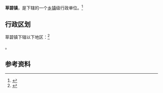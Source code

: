 {{中国乡级行政区|61/03/28/105/000}}

'''草碧镇'''，是{{PRC admin/fullname|61/03/28/105/000|3}}下辖的一个[[乡镇|乡镇]]级行政单位。<ref>{{PRC admin/ref sgc|{{PRC admin/parent|61/03/28/105/000}}}}</ref>

== 行政区划 ==

草碧镇下辖以下地区：<ref>{{PRC admin/ref sgc|61/03/28/105/000}}</ref>

{{PRC admin/children|61/03/28/105/000}}。

== 参考资料 ==

{{reflist}}

{{行政区划小作品}}
{{PRC admin/navcat|61/03/28/105/000}}